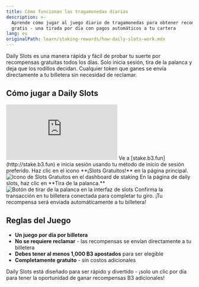 ```yaml
---
title: Cómo funcionan las tragamonedas diarias
description: >-
  Aprende cómo jugar al juego diario de tragamonedas para obtener recompensas B3
  gratis - una tirada por día con pagos automáticos a tu cartera
lang: es
originalPath: learn/staking-rewards/how-daily-slots-work.mdx
---
```


Daily Slots es una manera rápida y fácil de probar tu suerte por recompensas gratuitas todos los días. Solo inicia sesión, tira de la palanca y deja que los rodillos decidan. Cualquier token que ganes se envía directamente a tu billetera sin necesidad de reclamar.

## Cómo jugar a Daily Slots

<iframe
  className="w-full aspect-video rounded-xl"
  src="https://www.youtube.com/embed/oqaIW-kuzHg"
  title="Cómo jugar a daily slots"
  frameBorder="0"
  allow="accelerometer; autoplay; clipboard-write; encrypted-media; gyroscope; picture-in-picture"
  allowFullScreen
></iframe>

<Steps>
<Step title="Navega a la plataforma de staking">
  Ve a [stake.b3.fun](http://stake.b3.fun) e inicia sesión usando tu método de inicio de sesión preferido.
</Step>

<Step title="Accede a daily slots">
  Haz clic en el icono **¡Slots Gratuitos!** en la página principal.
  
  <Frame>
    <img src="https://s3.amazonaws.com/helpscout.net/docs/assets/685306b72e0550277aa9250e/images/688105a2a309495486d153c7/file-YRmsPT7ITx.png" alt="Icono de Slots Gratuitos en el dashboard de staking" />
  </Frame>
</Step>

<Step title="Tira de la palanca">
  En la página de daily slots, haz clic en **Tira de la palanca.**
  
  <Frame>
    <img src="https://s3.amazonaws.com/helpscout.net/docs/assets/685306b72e0550277aa9250e/images/68810603b28ecf16639c8d18/file-0XCnrc6tZH.png" alt="Botón de tirar de la palanca en la interfaz de slots" />
  </Frame>
</Step>

<Step title="Confirma la transacción">
  Confirma la transacción en tu billetera conectada para completar tu giro.
  
  <Check>
    ¡Tu recompensa será enviada automáticamente a tu billetera!
  </Check>
</Step>
</Steps>

## Reglas del Juego

- **Un juego por día por billetera**
- **No se requiere reclamar** - las recompensas se envían directamente a tu billetera
- **Debes tener al menos 1,000 B3 apostados** para ser elegible
- **Completamente gratuito** - sin costos adicionales

<Info>
Daily Slots está diseñado para ser rápido y divertido - ¡solo un clic por día para tener la oportunidad de ganar recompensas B3 adicionales!
</Info>
